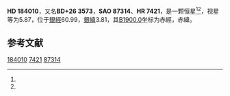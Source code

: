 {{Starbox begin
| name = HD 184010
}}
{{Starbox observe
| epoch = [[J2000.0|J2000.0]]
| constell = {{星座名待查}}<ref name=SIMBAD>{{cite web
 | url=http://simbad.u-strasbg.fr/simbad/sim-id?Ident=HR+7421
 | title =Pulsating variable Star
 | publisher=Centre de Données astronomiques de Strasbourg
 | work=SIMBAD
 | accessdate=2012-07-13}}</ref><ref name=DATA>{{cite web
 | url=http://vizier.u-strasbg.fr/viz-bin/VizieR-5?-out.add=.&-source=5050&-corr=PK=HR&-out.max=9999&HR=7421
 | title=VizieR Detailed Page
 | accessdate=2012-07-13
 | archive-date=2019-02-16
 | archive-url=https://web.archive.org/web/20190216093658/http://vizier.u-strasbg.fr/viz-bin/VizieR-5?-out.add=.&-source=5050&-corr=PK=HR&-out.max=9999&HR=7421
 | dead-url=no
 }}</ref>
| 星官 = 
| ra = {{RA|19|31|21.8}}<ref name=SIMBAD /><ref name=DATA />
| dec = {{DEC|+26|37|2}}<ref name=SIMBAD /><ref name=DATA />
| appmag_v = 5.87<ref name=SIMBAD /><ref name=DATA />
}}
{{Starbox character
| class = K0III-IV<ref name=SIMBAD /><ref name=DATA />
| b-v = 0.93<ref name=SIMBAD /><ref name=DATA />
| u-b = 0.63<ref name=SIMBAD /><ref name=DATA />
| r-i = <ref name=SIMBAD /><ref name=DATA />
| variable = 
}}
{{Starbox astrometry
| radial_v = 0.63
| prop_mo_ra = -1
| parallax = 
| p_error = 
}}
{{Starbox catalog
| names =BD+26 3573，[[SAO星表|SAO]] 87314，[[HD星表|HD]] 184010，[[HR星表|HR]] 7421}}
{{Starbox reference |Simbad=HR+7421}}
{{Starbox end}}

'''HD 184010'''，又名'''BD+26 3573'''，'''SAO 87314'''、'''HR 7421'''，是一颗恒星<ref name=SIMBAD /><ref name=DATA />，视星等为5.87，位于[[銀道座標系|銀經]]60.99，[[銀道座標系|銀緯]]3.81，其[[B1900.0|B1900.0]]坐标为赤經{{RA|19|27|15.8}}，赤緯{{DEC|+26|3.81|18}}。

== 参考文献 ==
{{reflist}}

{{star-stub}}

[[Category:HD和HDE天體|184010]]
[[Category:HR天體|7421]]
[[Category:SAO天體|87314]]